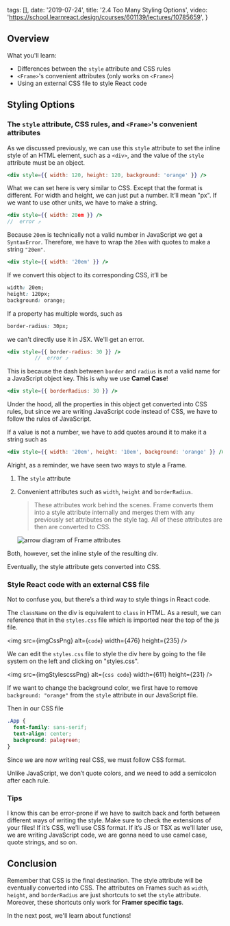 
  tags: [],
  date: '2019-07-24',
  title: '2.4 Too Many Styling Options',
  video: 'https://school.learnreact.design/courses/601139/lectures/10785659',
}


## Overview

What you'll learn:

- Differences between the `style` attribute and CSS rules
- `<Frame>`'s convenient attributes (only works on `<Frame>`)
- Using an external CSS file to style React code

## Styling Options

### The `style` attribute, CSS rules, and `<Frame>`'s convenient attributes

As we discussed previously, we can use this `style` attribute to set the inline style of an HTML element, such as a `<div>`, and the value of the `style` attribute must be an object.

```jsx
<div style={{ width: 120, height: 120, background: 'orange' }} />
```

What we can set here is very similar to CSS. Except that the format is different. For width and height, we can just put a number. It’ll mean "px". If we want to use other units, we have to make a string.

```jsx
<div style={{ width: 20em }} />
//  error ⤴︎
```

Because `20em` is technically not a valid number in JavaScript we get a `SyntaxError`. Therefore, we have to wrap the `20em` with quotes to make a string `"20em"`.

```jsx
<div style={{ width: '20em' }} />
```

If we convert this object to its corresponding CSS, it’ll be

```css
width: 20em;
height: 120px;
background: orange;
```

If a property has multiple words, such as

```css
border-radius: 30px;
```

we can't directly use it in JSX. We'll get an error.

```jsx
<div style={{ border-radius: 30 }} />
         //  error ⤴︎
```

This is because the dash between `border` and `radius` is not a valid name for a JavaScript object key. This is why we use **Camel Case**!

```jsx
<div style={{ borderRadius: 30 }} />
```

Under the hood, all the properties in this object get converted into CSS rules, but since we are writing JavaScript code instead of CSS, we have to follow the rules of JavaScript.

If a value is not a number, we have to add quotes around it to make it a string such as

```jsx
<div style={{ width: '20em', height: '10em', background: 'orange' }} />
```

Alright, as a reminder, we have seen two ways to style a Frame.

1. The `style` attribute

2. Convenient attributes such as `width`, `height` and `borderRadius`.

   > These attributes work behind the scenes. Frame converts them into a style attribute internally and merges them with any previously set attributes on the style tag. All of these attributes are then are converted to CSS.

   ![arrow diagram of Frame attributes](./underthehood.png)

Both, however, set the inline style of the resulting div.

Eventually, the style attribute gets converted into CSS.

### Style React code with an external CSS file

Not to confuse you, but there’s a third way to style things in React code.

The `className` on the div is equivalent to `class` in HTML. As a result, we can reference that in the `styles.css` file which is imported near the top of the js file.

<img src={imgCssPng} alt={`code`} width={476} height={235} />

We can edit the `styles.css` file to style the div here by going to the file system on the left and clicking on "styles.css".

<img src={imgStylescssPng} alt={`css code`} width={611} height={231} />

If we want to change the background color, we first have to remove `background: "orange"` from the `style` attribute in our JavaScript file.

Then in our CSS file

```css
.App {
  font-family: sans-serif;
  text-align: center;
  background: palegreen;
}
```

Since we are now writing real CSS, we must follow CSS format.

Unlike JavaScript, we don’t quote colors, and we need to add a semicolon after each rule.

### Tips

I know this can be error-prone if we have to switch back and forth between different ways of writing the style. Make sure to check the extensions of your files! If it’s CSS, we’ll use CSS format. If it’s JS or TSX as we'll later use, we are writing JavaScript code, we are gonna need to use camel case, quote strings, and so on.

## Conclusion

Remember that CSS is the final destination. The style attribute will be eventually converted into CSS. The attributes on Frames such as `width`, `height`, and `borderRadius` are just shortcuts to set the `style` attribute. Moreover, these shortcuts only work for **Framer specific tags**.

In the next post, we'll learn about functions!
